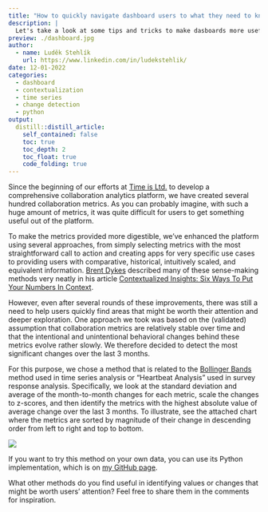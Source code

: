 ```yaml
---
title: "How to quickly navigate dashboard users to what they need to know?"
description: |
  Let's take a look at some tips and tricks to make dasboards more useful for their users.
preview: ./dashboard.jpg
author:
  - name: Luděk Stehlík
    url: https://www.linkedin.com/in/ludekstehlik/
date: 12-01-2022
categories:
  - dashboard
  - contextualization
  - time series
  - change detection
  - python
output:
  distill::distill_article:
    self_contained: false
    toc: true
    toc_depth: 2
    toc_float: true
    code_folding: true
---
```


Since the beginning of our efforts at [Time is Ltd.](https://www.timeisltd.com/) to develop a comprehensive collaboration analytics platform, we have created several hundred collaboration metrics. As you can probably imagine, with such a huge amount of metrics, it was quite difficult for users to get something useful out of the platform.

To make the metrics provided more digestible, we've enhanced the platform using several approaches, from simply selecting metrics with the most straightforward call to action and creating apps for very specific use cases to providing users with comparative, historical, intuitively scaled, and equivalent information. [Brent Dykes](https://www.linkedin.com/in/brentdykes/) described many of these sense-making methods very neatly in his article [Contextualized Insights: Six Ways To Put Your Numbers In Context](https://www.effectivedatastorytelling.com/post/contextualized-insights-six-ways-to-put-your-numbers-in-context). 

However, even after several rounds of these improvements, there was still a need to help users quickly find areas that might be worth their attention and deeper exploration. One approach we took was based on the (validated) assumption that collaboration metrics are relatively stable over time and that the intentional and unintentional behavioral changes behind these metrics evolve rather slowly. We therefore decided to detect the most significant changes over the last 3 months.       

For this purpose, we chose a method that is related to the [Bollinger Bands](https://en.wikipedia.org/wiki/Bollinger_Bands) method used in time series analysis or "Heartbeat Analysis" used in survey response analysis. Specifically, we look at the standard deviation and average of the month-to-month changes for each metric, scale the changes to z-scores, and then identify the metrics with the highest absolute value of average change over the last 3 months. To illustrate, see the attached chart where the metrics are sorted by magnitude of their change in descending order from left to right and top to bottom.

<img src="./highlights.png">  

If you want to try this method on your own data, you can use its Python implementation, which is on [my GitHub page](https://github.com/lstehlik2809/Change-detection-in-time-series-data/blob/main/standardizedChangeSizeComputation.py).

What other methods do you find useful in identifying values or changes that might be worth users' attention? Feel free to share them in the comments for inspiration.
